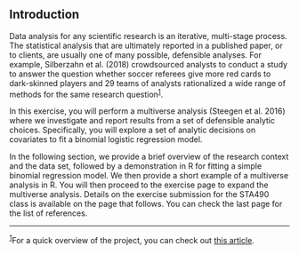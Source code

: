 
## Introduction

Data analysis for any scientific research is an iterative, multi-stage process. The statistical analysis that are ultimately reported in a published paper, or to clients, are usually one of many possible, defensible analyses. For example, Silberzahn et al. (2018) crowdsourced analysts to conduct a study to answer the question whether soccer referees give more red cards to dark-skinned players and 29 teams of analysts rationalized a wide range of methods for the same research question<sup><a href="#note1">1</a></sup>. 

In this exercise, you will perform a multiverse analysis (Steegen et al. 2016) where we investigate and report results from a set of defensible analytic choices. Specifically, you will explore a set of analytic decisions on covariates to fit a binomial logistic regression model. 

In the following section, we provide a brief overview of the research context and the data set, followed by a demonstration in R for fitting a simple binomial regression model. We then provide a short example of a multiverse analysis in R. You will then proceed to the exercise page to expand the multiverse analysis. Details on the exercise submission for the STA490 class is available on the page that follows. You can check the last page for the list of references.

```{=html}
<hr />
<footnote id="note1"><sup><a href="#note1">1</a></sup>For a quick overview of the project, you can check out <a href="https://fivethirtyeight.com/features/science-isnt-broken/#part1" target="_blank">this article</a>.</footnote>
```
